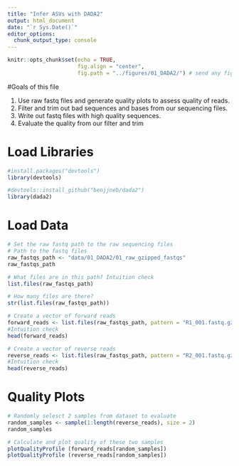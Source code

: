 ```yaml
---
title: "Infer ASVs with DADA2"
output: html_document
date: "`r Sys.Date()`"
editor_options: 
  chunk_output_type: console
---
```


```r
knitr::opts_chunk$set(echo = TRUE,
                      fig.align = "center", 
                      fig.path = "../figures/01_DADA2/") # send any figure output to this folder
```


#Goals of this file

1. Use raw fastq files and generate quality plots to assess quality of reads.
2. Filter and trim out bad sequences and bases from our sequencing files.
3. Write out fastq files with high quality sequences.
4. Evaluate the quality from our filter and trim 

# Load Libraries
```r
#install.packages("devtools")
library(devtools)

#devtools::install_github("benjjneb/dada2")
library(dada2)
```


# Load Data
```r
# Set the raw fastq path to the raw sequencing files
# Path to the fastq files
raw_fastqs_path <- "data/01_DADA2/01_raw_gzipped_fastqs"
raw_fastqs_path

# What files are in this path? Intuition check
list.files(raw_fastqs_path)

# How many files are there?
str(list.files(raw_fastqs_path))

# Create a vector of forward reads
forward_reads <- list.files(raw_fastqs_path, pattern = "R1_001.fastq.gz", full.names = TRUE)
#Intuition check
head(forward_reads)

# Create a vector of reverse reads
reverse_reads <- list.files(raw_fastqs_path, pattern = "R2_001.fastq.gz", full.names = TRUE)
#Intuition check
head(reverse_reads)
```

# Quality Plots
```r
# Randomly selesct 2 samples from dataset to evaluate
random_samples <- sample(1:length(reverse_reads), size = 2)
random_samples

# Calculate and plot quality of these two samples
plotQualityProfile (forward_reads[random_samples])
plotQualityProfile (reverse_reads[random_samples])

```

